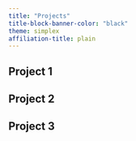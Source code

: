 ```yaml
---
title: "Projects"
title-block-banner-color: "black"
theme: simplex
affiliation-title: plain
---
```


## Project 1

## Project 2

## Project 3

